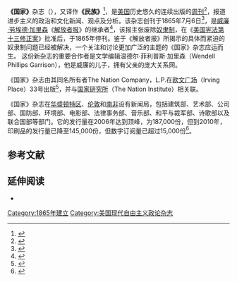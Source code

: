 {{Infobox magazine
| title = 国家<br/>The Nation
| image_file = 
| image_caption = 
| editor = [[唐·大卫·古腾普兰|唐·大卫·古腾普兰]]<ref>[https://www.thenation.com/masthead/ The Nation Masthead] {{Wayback|url=https://www.thenation.com/masthead/ |date=20200625095222 }}. thenation.com. July 1, 2020.</ref>
| editor_title = 主编
| previous_editor = {{plainlist}}
* [[维克多·纳瓦斯基|维克多·纳瓦斯基]]
* [[诺曼·托马斯|诺曼·托马斯]]（[[副主编|副主编]]）
* [[凯里·麦克威廉斯|凯里·麦克威廉斯]] 
* [[弗雷达·基希威|弗雷达·基希威]]
* [[卡特里娜·范登·休维尔|卡特里娜·范登·休维尔]]
{{endplainlist}}
| staff_writer = 
| frequency = 周刊
| total_circulation = 145,624（2017年）<ref>{{Cite web|url=https://knowledge.auditedmedia.com/blog/top-10-us-magazines-circulation-gains-2h-2017|title=The Top 10 U.S. Magazines with Circulation Gains for 2H 2017|website=knowledge.auditedmedia.com|accessdate=2020-07-01|archive-date=2019-04-03|archive-url=https://web.archive.org/web/20190403162256/https://knowledge.auditedmedia.com/blog/top-10-us-magazines-circulation-gains-2h-2017|dead-url=no}}</ref>
| circulation_year = 
| category = 美国政治进步主义
| company = The Nation Company, L.P.
| publisher = 卡特里娜·范登·休维尔
| firstdate = {{Start date and age|1865|07|06}}
| country = [[美国|美国]][[纽约|纽约]]
| based = 
| website = {{URL|https://www.thenation.com/}}
| issn = 0027-8378
}}

'''《国家》'''杂志（{{lang-en|The Nation}}），又译作'''《民族》'''<ref>{{cite book|author=唐纳德‧戴维斯|title=误读异邦: 20世纪美国人与中国、俄国的关系|url=https://books.google.com/books?id=OrcnAwAAQBAJ&pg=PT95|date=2014年4月1日|publisher=独立作家|isbn=978-986-5729-06-6|pages=95–}}</ref>，是[[美国|美国]]历史悠久的连续出版的[[周刊|周刊]]<ref name="Fleischman2007">{{cite book|author=Stephen Fleischman|title=Short Jabs to the Head: Snapshots of History 2005-2007|url=https://books.google.com/books?id=vqGYSDMZxisC&pg=PT94|date=September 2007|publisher=iUniverse|isbn=978-0-595-46445-6|pages=94–|access-date=2020-07-01|archive-date=2020-07-05|archive-url=https://web.archive.org/web/20200705053933/https://books.google.com/books?id=vqGYSDMZxisC&pg=PT94|dead-url=no}}</ref>，报道进步主义的政治和文化新闻、观点及分析。该杂志创刊于1865年7月6日<ref name="Vaughn2007">{{cite book|author=Stephen L. Vaughn|title=Encyclopedia of American Journalism|url=https://books.google.com/books?id=R6ySAgAAQBAJ&pg=PA317|date=11 December 2007|publisher=Routledge|isbn=978-1-135-88020-0|pages=317–}}</ref>，是[[威廉·劳埃德·加里森|威廉·劳埃德·加里森]]《[[解放者报|解放者报]]》的继承者<ref>{{cite book|title=Princeton Alumni Weekly|url=https://books.google.com/books?id=JBRbAAAAYAAJ&pg=RA4-PA20|year=1968|publisher=princeton alumni weekly|pages=4–|id=PRNC:32101081977082|access-date=2020-07-01|archive-date=2020-07-13|archive-url=https://web.archive.org/web/20200713025134/https://books.google.com/books?id=JBRbAAAAYAAJ&pg=RA4-PA20|dead-url=no}}</ref>，该报主张废除[[奴隶制|奴隶制]]，在《[[美国宪法第十三修正案|美国宪法第十三修正案]]》批准后，于1865年停刊。鉴于《解放者报》所揭示的具体而紧迫的奴隶制问题已经被解决，一个关注和讨论更加广泛的主题的《国家》杂志应运而生。 这份新杂志的重要合作者是文学编辑温德尔·菲利普斯·加里森（Wendell Phillips Garrison），他是威廉的儿子，拥有父亲的庞大关系网。

《国家》杂志由其同名所有者The Nation Company，L.P.在[[欧文广场|欧文广场]]（Irving Place）33号出版<ref>{{cite news|url=http://www.thenation.com/about-and-contact|title=About and Contact|work=The Nation|access-date=July 1, 2020|archive-date=2010-05-05|archive-url=https://web.archive.org/web/20100505215727/http://www.thenation.com/about-and-contact|dead-url=no}}</ref>，并与[[国家研究所|国家研究所]]（The Nation Institute）相关联。

《国家》杂志在[[华盛顿特区|华盛顿特区]]、[[伦敦|伦敦]]和[[南非|南非]]设有新闻局，包括建筑部、艺术部、公司部、国防部、环境部、电影部、法律事务部、音乐部、和平与裁军部、诗歌部以及联合国部等部门。它的发行量在2006年达到顶峰，为187,000份，但到2010年，印刷品的发行量已降至145,000份，但数字订阅量已超过15,000份<ref name="NYT1">{{cite news|author=Peters, Jeremy W. Peters|url=https://www.nytimes.com/2010/11/08/business/media/08nation.html|title=Bad News for Liberals May be Good News for a Liberal Magazine|work=[[The_New_York_Times|The New York Times]]|date=November 8, 2010|accessdate=2020-07-01|archive-date=2019-05-05|archive-url=https://web.archive.org/web/20190505150423/https://www.nytimes.com/2010/11/08/business/media/08nation.html|dead-url=no}}</ref>。

==参考文献==
{{reflist}}

==延伸阅读==
*{{cite book|author= Pollak, Gustav|title=Fifty years of American idealism: The New York Nation, 1865-1915|date=1915|url=https://archive.org/details/fiftyyearsofamer00poll }}

[[Category:1865年建立|Category:1865年建立]]
[[Category:美国现代自由主义政论杂志|Category:美国现代自由主义政论杂志]]